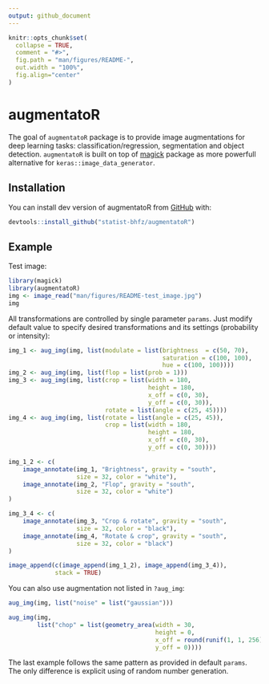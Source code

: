 ```yaml
---
output: github_document
---
```


<!-- README.md is generated from README.Rmd. Please edit that file -->

```r
knitr::opts_chunk$set(
  collapse = TRUE,
  comment = "#>",
  fig.path = "man/figures/README-",
  out.width = "100%",
  fig.align="center"
)
```

# augmentatoR

The goal of `augmentatoR` package is to provide image augmentations for deep learning tasks: classification/regression, segmentation and object detection. `augmentatoR` is built on top of [magick](https://cran.r-project.org/web/packages/magick/) package as more powerfull alternative for `keras::image_data_generator`.

## Installation

You can install dev version of augmentatoR from [GitHub](https://github.com) with:

``` r
devtools::install_github("statist-bhfz/augmentatoR")
```

## Example

Test image:

```r
library(magick)
library(augmentatoR)
img <- image_read("man/figures/README-test_image.jpg")
img
```

All transformations are controlled by single parameter `params`. 
Just modify default value to specify desired transformations and its settings (probability or intensity):

```r
img_1 <- aug_img(img, list(modulate = list(brightness  = c(50, 70), 
                                           saturation = c(100, 100), 
                                           hue = c(100, 100))))  
img_2 <- aug_img(img, list(flop = list(prob = 1)))
img_3 <- aug_img(img, list(crop = list(width = 180, 
                                       height = 180, 
                                       x_off = c(0, 30), 
                                       y_off = c(0, 30)), 
                           rotate = list(angle = c(25, 45))))
img_4 <- aug_img(img, list(rotate = list(angle = c(25, 45)),
                           crop = list(width = 180, 
                                       height = 180, 
                                       x_off = c(0, 30), 
                                       y_off = c(0, 30))))

img_1_2 <- c(
    image_annotate(img_1, "Brightness", gravity = "south", 
                   size = 32, color = "white"),
    image_annotate(img_2, "Flop", gravity = "south", 
                   size = 32, color = "white")
)

img_3_4 <- c(
    image_annotate(img_3, "Crop & rotate", gravity = "south", 
                   size = 32, color = "black"),
    image_annotate(img_4, "Rotate & crop", gravity = "south", 
                   size = 32, color = "black")
)

image_append(c(image_append(img_1_2), image_append(img_3_4)), 
             stack = TRUE)
```

You can also use augmentation not listed in `?aug_img`:
```r
aug_img(img, list("noise" = list("gaussian")))
```

```r
aug_img(img, 
        list("chop" = list(geometry_area(width = 30, 
                                         height = 0, 
                                         x_off = round(runif(1, 1, 256)), 
                                         y_off = 0))))
```

The last example follows the same pattern as provided in default `params`. The only difference is explicit using of random number generation.
